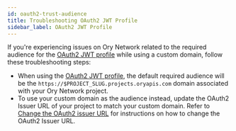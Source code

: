 ```yaml
---
id: oauth2-trust-audience
title: Troubleshooting OAuth2 JWT Profile
sidebar_label: OAuth2 JWT Profile
---
```


If you're experiencing issues on Ory Network related to the required audience for the
[OAuth2 JWT profile](../hydra/guides/jwt.mdx) while using a custom domain, follow these troubleshooting steps:

- When using the [OAuth2 JWT profile](../hydra/guides/jwt.mdx), the default required audience will be the
  `https://$PROJECT_SLUG.projects.oryapis.com` domain associated with your Ory Network project.
- To use your custom domain as the audience instead, update the OAuth2 Issuer URL of your project to match your custom domain.
  Refer to [Change the OAuth2 issuer URL](../oauth2-oidc/issuer-url.mdx) for instructions on how to change the OAuth2 Issuer URL.
